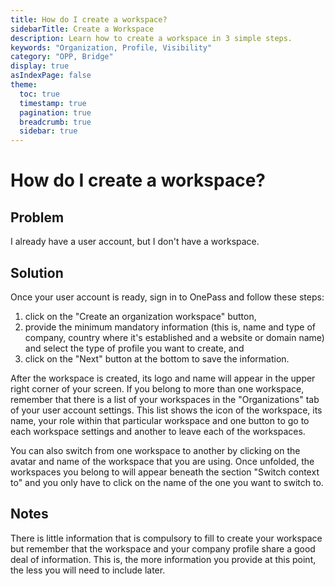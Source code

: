 ```yaml
---
title: How do I create a workspace?
sidebarTitle: Create a Workspace
description: Learn how to create a workspace in 3 simple steps.
keywords: "Organization, Profile, Visibility"
category: "OPP, Bridge"
display: true
asIndexPage: false
theme: 
  toc: true
  timestamp: true
  pagination: true
  breadcrumb: true
  sidebar: true
---
```


# How do I create a workspace?

## Problem

I already have a user account, but I don't have a workspace.

## Solution

Once your user account is ready, sign in to OnePass and follow these steps:  

1. click on the "Create an organization workspace" button,
2. provide the minimum mandatory information (this is, name and type of company, country where it's established and a website or domain name) and select the type of profile you want to create, and
3. click on the "Next" button at the bottom to save the information.

After the workspace is created, its logo and name will appear in the upper right corner of your screen. If you belong to more than one workspace, remember that there is a list of your workspaces in the "Organizations" tab of your user account settings. This list shows the icon of the workspace, its name, your role within that particular workspace and one button to go to each workspace settings and another to leave each of the workspaces.

You can also switch from one workspace to another by clicking on the avatar and name of the workspace that you are using. Once unfolded, the workspaces you belong to will appear beneath the section "Switch context to" and you only have to click on the name of the one you want to switch to.

## Notes

There is little information that is compulsory to fill to create your workspace but remember that the workspace and your company profile share a good deal of information. This is, the more information you provide at this point, the less you will need to include later.
